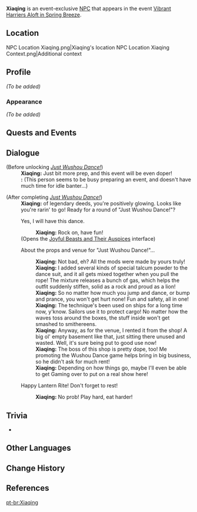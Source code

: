 {{Meta
<!-- Remove this template after adding the missing info -->
|missing_NPC_profile  = yes
}}
{{Character Infobox
|type             = Event NPC
|image            = NPC Xiaqing.png
|realname         = <!-- Optional, if different from in-game name -->
|deceased         = <!-- Past (for deceased prior to events of the game) or free response -->
|region           = Liyue
|location         = Liyue
|affiliation      = 
|title            = 

|ancestry         = <!-- Clan/family -->
|father           = 
|mother           = 
|spouse           = 
|sibling          = 
|child            = 
|relative         = 

|voiceEN          = 
|voiceCN          = 
|voiceJP          = 
|voiceKR          = 
|dialoguereward   = 
}}
'''Xiaqing''' {{Lang|zh=遐庆|zh_rm=Xiáqìng}} is an event-exclusive [[NPC]] that appears in the event [[Vibrant Harriers Aloft in Spring Breeze]].

==Location==
<gallery>
NPC Location Xiaqing.png|Xiaqing's location
NPC Location Xiaqing Context.png|Additional context
</gallery>

==Profile==
''(To be added)''

===Appearance===
''(To be added)''

==Quests and Events==
{{Quests and Events}}

==Dialogue==
{{Dialogue Start}}
;(Before unlocking ''[[Just Wushou Dance!]]'')
:'''Xiaqing:''' Just bit more prep, and this event will be even doper!
:'''{{Traveler}}:''' (This person seems to be busy preparing an event, and doesn't have much time for idle banter...)

;(After completing ''[[Just Wushou Dance!]]'')
:'''Xiaqing:''' {{MC|m=Dude|f=Dudette}} of legendary deeds, you're positively glowing. Looks like you're rarin' to go! Ready for a round of "Just Wushou Dance!"?
:{{DIcon|Just Wushou Dance}} Yes, I will have this dance.
::'''Xiaqing:''' Rock on, have fun!
:;(Opens the [[Vibrant Harriers Aloft in Spring Breeze/Joyful Beasts and Their Auspices|Joyful Beasts and Their Auspices]] interface)
:{{DIcon}} About the props and venue for "Just Wushou Dance!"...
::'''Xiaqing:''' Not bad, eh? All the mods were made by yours truly!
::'''Xiaqing:''' I added several kinds of special talcum powder to the dance suit, and it all gets mixed together when you pull the rope! The mixture releases a bunch of gas, which helps the outfit suddenly stiffen, solid as a rock and proud as a lion!
::'''Xiaqing:''' So no matter how much you jump and dance, or bump and prance, you won't get hurt none! Fun and safety, all in one!
::'''Xiaqing:''' The technique's been used on ships for a long time now, y'know. Sailors use it to protect cargo! No matter how the waves toss around the boxes, the stuff inside won't get smashed to smithereens.
::'''Xiaqing:''' Anyway, as for the venue, I rented it from the shop! A big ol' empty basement like that, just sitting there unused and wasted. Well, it's sure being put to good use now!
::'''Xiaqing:''' The boss of this shop is pretty dope, too! Me promoting the Wushou Dance game helps bring in big business, so he didn't ask for much rent!
::'''Xiaqing:''' Depending on how things go, maybe I'll even be able to get Gaming over to put on a real show here!
:{{DIcon}} Happy Lantern Rite! Don't forget to rest!
::'''Xiaqing:''' No prob! Play hard, eat harder!
{{Dialogue End}}

==Trivia==
* {{Furnishing Mentions}}

==Other Languages==
{{Other Languages|default_hidden=1
|en       = Xiaqing
|zhs      = 遐庆
|zhs_rm   = Xiáqìng
|zht      = 遐慶
|zht_rm   = Xiáqìng
|ja       = 遐慶
|ja_rm    = Kakei{{Assumed}}
|ko       = 가{{tt|경|慶}}
|es       = Xiaching
|fr       = Xiaqing
|ru       = Ся Цин
|th       = Xiaqing
|vi       = Xiaqing
|de       = Xiaqing
|id       = Xiaqing
|pt       = Xiaqing
|tr       = Xiaqing
|it       = Xiaqing
}}

==Change History==
{{Change History|4.4}}

==References==
{{Reflist}}

[[pt-br:Xiaqing]]